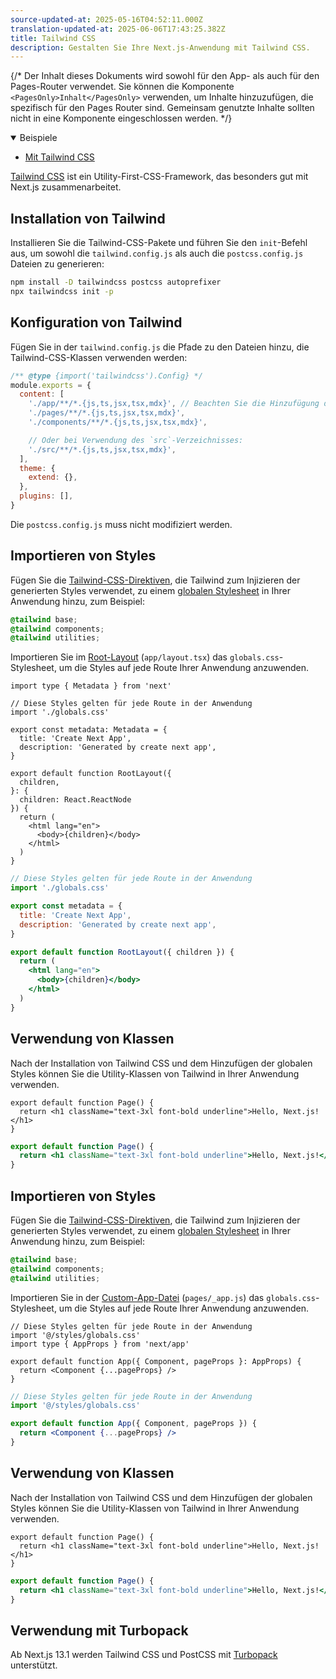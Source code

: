 ```yaml
---
source-updated-at: 2025-05-16T04:52:11.000Z
translation-updated-at: 2025-06-06T17:43:25.382Z
title: Tailwind CSS
description: Gestalten Sie Ihre Next.js-Anwendung mit Tailwind CSS.
---
```


{/* Der Inhalt dieses Dokuments wird sowohl für den App- als auch für den Pages-Router verwendet. Sie können die Komponente `<PagesOnly>Inhalt</PagesOnly>` verwenden, um Inhalte hinzuzufügen, die spezifisch für den Pages Router sind. Gemeinsam genutzte Inhalte sollten nicht in eine Komponente eingeschlossen werden. */}

<PagesOnly>

<details open>
  <summary>Beispiele</summary>

- [Mit Tailwind CSS](https://github.com/vercel/next.js/tree/canary/examples/with-tailwindcss)

</details>

</PagesOnly>

[Tailwind CSS](https://tailwindcss.com/) ist ein Utility-First-CSS-Framework, das besonders gut mit Next.js zusammenarbeitet.

## Installation von Tailwind

Installieren Sie die Tailwind-CSS-Pakete und führen Sie den `init`-Befehl aus, um sowohl die `tailwind.config.js` als auch die `postcss.config.js` Dateien zu generieren:

```bash filename="Terminal"
npm install -D tailwindcss postcss autoprefixer
npx tailwindcss init -p
```

## Konfiguration von Tailwind

Fügen Sie in der `tailwind.config.js` die Pfade zu den Dateien hinzu, die Tailwind-CSS-Klassen verwenden werden:

```js filename="tailwind.config.js"
/** @type {import('tailwindcss').Config} */
module.exports = {
  content: [
    './app/**/*.{js,ts,jsx,tsx,mdx}', // Beachten Sie die Hinzufügung des `app`-Verzeichnisses.
    './pages/**/*.{js,ts,jsx,tsx,mdx}',
    './components/**/*.{js,ts,jsx,tsx,mdx}',

    // Oder bei Verwendung des `src`-Verzeichnisses:
    './src/**/*.{js,ts,jsx,tsx,mdx}',
  ],
  theme: {
    extend: {},
  },
  plugins: [],
}
```

Die `postcss.config.js` muss nicht modifiziert werden.

<AppOnly>

## Importieren von Styles

Fügen Sie die [Tailwind-CSS-Direktiven](https://tailwindcss.com/docs/functions-and-directives#directives), die Tailwind zum Injizieren der generierten Styles verwendet, zu einem [globalen Stylesheet](/docs/app/building-your-application/styling/css-modules#global-styles) in Ihrer Anwendung hinzu, zum Beispiel:

```css filename="app/globals.css"
@tailwind base;
@tailwind components;
@tailwind utilities;
```

Importieren Sie im [Root-Layout](/docs/app/building-your-application/routing/pages-and-layouts#root-layout-required) (`app/layout.tsx`) das `globals.css`-Stylesheet, um die Styles auf jede Route Ihrer Anwendung anzuwenden.

```tsx filename="app/layout.tsx" switcher
import type { Metadata } from 'next'

// Diese Styles gelten für jede Route in der Anwendung
import './globals.css'

export const metadata: Metadata = {
  title: 'Create Next App',
  description: 'Generated by create next app',
}

export default function RootLayout({
  children,
}: {
  children: React.ReactNode
}) {
  return (
    <html lang="en">
      <body>{children}</body>
    </html>
  )
}
```

```jsx filename="app/layout.js" switcher
// Diese Styles gelten für jede Route in der Anwendung
import './globals.css'

export const metadata = {
  title: 'Create Next App',
  description: 'Generated by create next app',
}

export default function RootLayout({ children }) {
  return (
    <html lang="en">
      <body>{children}</body>
    </html>
  )
}
```

## Verwendung von Klassen

Nach der Installation von Tailwind CSS und dem Hinzufügen der globalen Styles können Sie die Utility-Klassen von Tailwind in Ihrer Anwendung verwenden.

```tsx filename="app/page.tsx" switcher
export default function Page() {
  return <h1 className="text-3xl font-bold underline">Hello, Next.js!</h1>
}
```

```jsx filename="app/page.js" switcher
export default function Page() {
  return <h1 className="text-3xl font-bold underline">Hello, Next.js!</h1>
}
```

</AppOnly>

<PagesOnly>

## Importieren von Styles

Fügen Sie die [Tailwind-CSS-Direktiven](https://tailwindcss.com/docs/functions-and-directives#directives), die Tailwind zum Injizieren der generierten Styles verwendet, zu einem [globalen Stylesheet](/docs/pages/building-your-application/styling/css-modules#global-styles) in Ihrer Anwendung hinzu, zum Beispiel:

```css filename="styles/globals.css"
@tailwind base;
@tailwind components;
@tailwind utilities;
```

Importieren Sie in der [Custom-App-Datei](/docs/pages/building-your-application/routing/custom-app) (`pages/_app.js`) das `globals.css`-Stylesheet, um die Styles auf jede Route Ihrer Anwendung anzuwenden.

```tsx filename="pages/_app.tsx" switcher
// Diese Styles gelten für jede Route in der Anwendung
import '@/styles/globals.css'
import type { AppProps } from 'next/app'

export default function App({ Component, pageProps }: AppProps) {
  return <Component {...pageProps} />
}
```

```jsx filename="pages/_app.js" switcher
// Diese Styles gelten für jede Route in der Anwendung
import '@/styles/globals.css'

export default function App({ Component, pageProps }) {
  return <Component {...pageProps} />
}
```

## Verwendung von Klassen

Nach der Installation von Tailwind CSS und dem Hinzufügen der globalen Styles können Sie die Utility-Klassen von Tailwind in Ihrer Anwendung verwenden.

```tsx filename="pages/index.tsx" switcher
export default function Page() {
  return <h1 className="text-3xl font-bold underline">Hello, Next.js!</h1>
}
```

```jsx filename="pages/index.js" switcher
export default function Page() {
  return <h1 className="text-3xl font-bold underline">Hello, Next.js!</h1>
}
```

</PagesOnly>

## Verwendung mit Turbopack

Ab Next.js 13.1 werden Tailwind CSS und PostCSS mit [Turbopack](https://turbo.build/pack/docs/features/css#tailwind-css) unterstützt.